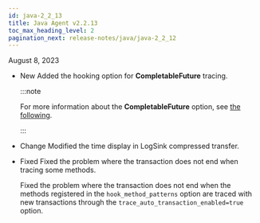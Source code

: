 ```yaml
---
id: java-2_2_13
title: Java Agent v2.2.13
toc_max_heading_level: 2
pagination_next: release-notes/java/java-2_2_12
---
```


August 8, 2023

-   <Status>New</Status> Added the hooking option for <b>CompletableFuture</b> tracing.

    :::note

    For more information about the **CompletableFuture** option, see [the following](../../java/async-tracking).

    :::

-   <Status>Change</Status> Modified the time display in LogSink compressed transfer.

-   <Status>Fixed</Status> Fixed the problem where the transaction does not end when tracing some methods.

    Fixed the problem where the transaction does not end when the methods registered in the `hook_method_patterns` option are traced with new transactions through the `trace_auto_transaction_enabled=true` option.
